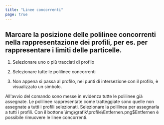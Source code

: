 ```yaml
---
title: "Linee concorrenti"
page: true
---
```

## Marcare la posizione delle polilinee concorrenti nella rappresentazione dei profili, per es. per rappresentare i limiti delle particelle.

1. Selezionare uno o pi&#249; tracciati di profilo

2. Selezionare tutte le polilinee concorrenti

3. Non appena si passa al profilo, nei punti di intersezione con il profilo, &#232; visualizzato un simbolo.




<Success>
All&#39;avvio del comando sono messe in evidenza tutte le polilinee gi&#224; assegnate. Le polilinee rappresentate come tratteggiate sono quelle non assegnate a tutti i profili selezionati. Selezionare la polilinea per assegnarla a tutti i profili.
</Success>


<Success>
Con il bottone  
<Image>\img\grafik\profile\Entfernen.png$Entfernen</Image> &#232; possibile rimuovere le linee concorrenti.
</Success>
